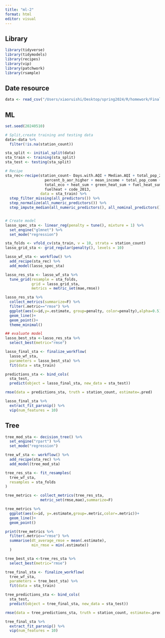 ```yaml
---
title: "ml-2"
format: html
editor: visual
---
```


## Library

```r
library(tidyverse)
library(tidymodels)
library(recipes)
library(vip) 
library(patchwork)
library(rsample)
```

## Date resource

```r
data <- read_csv("/Users/xiaoruishi/Desktop/spring2024/R/homework/Final-project/Final_project/data/combined_dta.csv")
```

## ML

```r
set.seed(20240510)

# Split,create training and testing data
data<-data %>% 
  filter(!is.na(station_count))

sta_split <- initial_split(data)
sta_train <- training(sta_split)
sta_test <- testing(sta_split)

# Recipe
sta_rec<-recipe(station_count~ Days.with.AQI + Median.AQI + total_pop_25 + b_aor_higher_pop_25 +
                  percent_b_aor_higher + mean_income + total_pop_comm + total_car +
                  total_eco + heat_sum + green_heat_sum + fuel_heat_sum + ecoheat +
                  fuelheat + code_2013, 
                data = sta_train) %>% 
  step_filter_missing(all_predictors()) %>% 
  step_normalize(all_numeric_predictors()) %>% 
  step_impute_median(all_numeric_predictors(), all_nominal_predictors())


# Create model
lasso_spec_sta <- linear_reg(penalty = tune(), mixture = 1) %>%
  set_engine("glmnet") %>%
  set_mode("regression")

sta_folds <- vfold_cv(sta_train, v = 10, strata = station_count)
lasso_grid_sta <- grid_regular(penalty(), levels = 10)

lasso_wf_sta <- workflow() %>% 
  add_recipe(sta_rec) %>% 
  add_model(lasso_spec_sta)

lasso_res_sta <- lasso_wf_sta %>% 
  tune_grid(resample = sta_folds,
            grid = lasso_grid_sta,
            metrics = metric_set(mae,rmse))

lasso_res_sta %>% 
  collect_metrics(summarize=F) %>% 
  filter(.metric=="rmse") %>% 
  ggplot(aes(x=id,y=.estimate, group=penalty, color=penalty),alpha=0.5)+
  geom_line()+
  geom_point()+
  theme_minimal()

## evaluate model 
lasso_best_sta <-lasso_res_sta %>%
  select_best(metric="rmse")

lasso_final_sta <- finalize_workflow(
  lasso_wf_sta,
  parameters = lasso_best_sta) %>% 
  fit(data = sta_train)

predictions_sta <- bind_cols(
  sta_test,
  predict(object = lasso_final_sta, new_data = sta_test))

rmse(data = predictions_sta, truth = station_count, estimate=.pred)

lasso_final_sta %>%
  extract_fit_parsnip() %>%
  vip(num_features = 10)


```

## Tree
```r
tree_mod_sta <- decision_tree() %>%
  set_engine("rpart") %>%
  set_mode("regression")

tree_wf_sta <- workflow() %>% 
  add_recipe(sta_rec) %>% 
  add_model(tree_mod_sta)

tree_res_sta <- fit_resamples(
  tree_wf_sta,
  resamples = sta_folds
)

tree_metrics <- collect_metrics(tree_res_sta,
                metric_set(rmse,mae),summarize=F)

tree_metrics %>% 
  ggplot(aes(x=id, y=.estimate,group=.metric,color=.metric))+
  geom_line()+
  geom_point()

print(tree_metrics %>% 
  filter(.metric=="rmse") %>% 
  summarise(dt_average_rmse = mean(.estimate),
            min_rmse = min(.estimate))
  )

tree_best_sta <-tree_res_sta %>%
  select_best(metric="rmse")

tree_final_sta <- finalize_workflow(
  tree_wf_sta,
  parameters = tree_best_sta) %>% 
  fit(data = sta_train)

tree_predictions_sta <- bind_cols(
  sta_test,
  predict(object = tree_final_sta, new_data = sta_test))

rmse(data = tree_predictions_sta, truth = station_count, estimate=.pred)

tree_final_sta %>%
  extract_fit_parsnip() %>%
  vip(num_features = 10)
```



